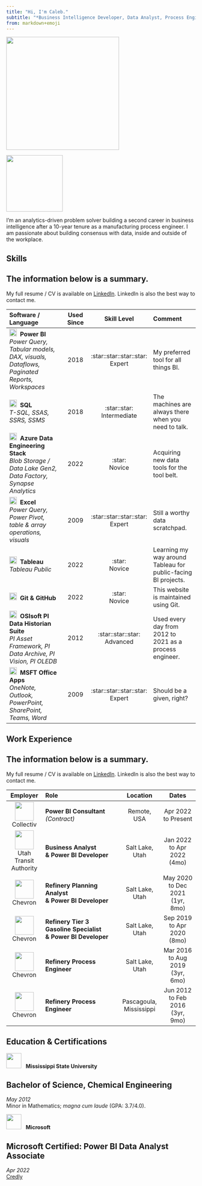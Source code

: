 ```yaml
---
title: "Hi, I'm Caleb."
subtitle: "*Business Intelligence Developer, Data Analyst, Process Engineer*"
from: markdown+emoji
---
```


::: {layout-ncol=2 layout-valign="center"}
![](assets/headshot.jpg){width="300px" fig-align="center"}

[![](assets/PBI certification.png){width="150px" fig-align="left"}](https://www.credly.com/badges/b1c71cb7-e850-4ea2-a3e2-c0a74c545fc8)
:::

I'm an analytics-driven problem solver building a second career in business intelligence after a 10-year tenure as a manufacturing process engineer. I am passionate about building consensus with data, inside and outside of the workplace.

## Skills
:::{.callout-note}
## The information below is a summary.
My full resume / CV is available on [LinkedIn](https://www.linkedin.com/in/calebkirsch). LinkedIn is also the best way to contact me.
:::
|Software / Language|Used Since|Skill Level|Comment|
|:------------|:---:|:---:|:--------|
|![](assets/Power BI logo.png){width=20px}&nbsp;&nbsp;**Power BI**<br/>*Power Query, Tabular models, DAX, visuals, Dataflows, Paginated Reports, Workspaces*|2018|:star::star::star::star:<br/>Expert|My preferred tool for all things BI.|
|![](assets/SQL logo.png){width=20px}&nbsp;&nbsp;**SQL**<br/>*T-SQL, SSAS, SSRS, SSMS*|2018|:star::star:<br/>Intermediate|The machines are always there when you need to talk.|
|![](assets/Azure logo.png){width=20px}&nbsp;&nbsp;**Azure Data Engineering Stack**<br/>*Blob Storage / Data Lake Gen2, Data Factory, Synapse Analytics*|2022|:star:<br/>Novice|Acquiring new data tools for the tool belt.|
|![](assets/Excel logo.png){width=20px}&nbsp;&nbsp;**Excel**<br/>*Power Query, Power Pivot, table & array operations, visuals*|2009|:star::star::star::star:<br/>Expert|Still a worthy data scratchpad.|
|![](assets/Tableau logo.png){width=20px}&nbsp;&nbsp;**Tableau**<br/>*Tableau Public*|2022|:star:<br/>Novice|Learning my way around Tableau for public-facing BI projects.|
|![](assets/Git logo.png){width=20px}&nbsp;&nbsp;**Git & GitHub**|2022|:star:<br/>Novice|This website is maintained using Git.|
|![](assets/OSIsoft logo.png){width=20px}&nbsp;&nbsp;**OSIsoft PI Data Historian Suite**<br/>*PI Asset Framework, PI Data Archive, PI Vision, PI OLEDB*|2012|:star::star::star:<br/>Advanced|Used every day from 2012 to 2021 as a process engineer.|
|![](assets/Microsoft logo.png){width=20px}&nbsp;&nbsp;**MSFT Office Apps**<br/>*OneNote, Outlook, PowerPoint, SharePoint, Teams, Word*|2009|:star::star::star::star:<br/>Expert|Should be a given, right?|

## Work Experience
:::{.callout-note}
## The information below is a summary.
My full resume / CV is available on [LinkedIn](https://www.linkedin.com/in/calebkirsch). LinkedIn is also the best way to contact me.
:::

|Employer|Role|Location|Dates|
|:----:|:------------|:----:|:----:|
|[![](assets/Collectiv logo.png){width=50px}](https://gocollectiv.com/)<br/>Collectiv|**Power BI Consultant<br/>***(Contract)*|Remote,<br/>USA|Apr 2022<br/>to Present|
|![](assets/UTA logo.png){width=50px}<br/>Utah Transit Authority|**Business Analyst<br/>& Power BI Developer**|Salt Lake,<br/>Utah|Jan 2022<br/>to Apr 2022<br/>(4mo)|
|![](assets/Chevron logo.png){width=50px}<br/>Chevron|**Refinery Planning Analyst<br/>& Power BI Developer**|Salt Lake,<br/>Utah|May 2020<br/>to Dec 2021<br/>(1yr, 8mo)|
|![](assets/Chevron logo.png){width=50px}<br/>Chevron|**Refinery Tier 3 Gasoline Specialist<br/>& Power BI Developer**|Salt Lake,<br/>Utah|Sep 2019<br/>to Apr 2020<br/>(8mo)|
|![](assets/Chevron logo.png){width=50px}<br/>Chevron|**Refinery Process Engineer**|Salt Lake,<br/>Utah|Mar 2016<br/>to Aug 2019<br/>(3yr, 6mo)|
|![](assets/Chevron logo.png){width=50px}<br/>Chevron|**Refinery Process Engineer**|Pascagoula,<br/> Mississippi|Jun 2012<br/>to Feb 2016<br/>(3yr, 9mo)|

## Education & Certifications

![](assets/Mississippi State logo.png){width=40px}&nbsp;&nbsp;&nbsp;**Mississippi State University**

:::{.callout-note}
## Bachelor of Science, Chemical Engineering
*May 2012*<br/>Minor in Mathematics; *magna cum laude* (GPA: 3.7/4.0).
:::

![](assets/Microsoft logo.png){width=40px}&nbsp;&nbsp;&nbsp;**Microsoft**

:::{.callout-note}
## Microsoft Certified: Power BI Data Analyst Associate
*Apr 2022*<br/>[Credly](https://www.credly.com/badges/b1c71cb7-e850-4ea2-a3e2-c0a74c545fc8)
:::